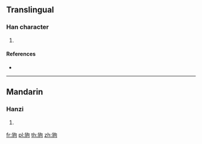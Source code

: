 {{character info/new}}
{{also|狗}}
==Translingual==

===Han character===
{{Han char|rn=153|rad=豸|as=05|sn=12|four=|canj=BHPR}}

# {{defn|Han|sort=豸05}}

====References====
* {{Han ref|kx=1200.160|dkj=36517|dj=1662.180|hdz=63910.020|uh=8C7F|ud=35967}}

----

==Mandarin==

===Hanzi===
{{cmn-hanzi|pin=[[gǒu]] ([[gou3]])|wg=kou<sup>3</sup>}}

# {{defn|lang=cmn|sort=豸05}}

[[fr:豿]]
[[pl:豿]]
[[th:豿]]
[[zh:豿]]